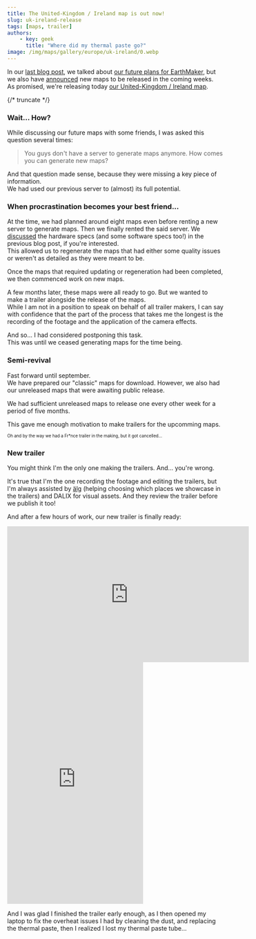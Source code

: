 ---
title: The United-Kingdom / Ireland map is out now! 
slug: uk-ireland-release
tags: [maps, trailer]
authors:
    - key: geek
      title: "Where did my thermal paste go?"
image: /img/maps/gallery/europe/uk-ireland/0.webp
---

In our [last blog post](./2025-09-25-we-are-back.mdx), we talked about [our future plans for EarthMaker](./2025-09-25-we-are-back.mdx#the-future-of-earthmaker), but we also have [announced](./2025-09-25-we-are-back.mdx#fresh-update-and-new-maps) new maps to be released in the coming weeks.  
As promised, we're releasing today [our United-Kingdom / Ireland map](/maps/europe/uk-ireland).  

{/* truncate */}

### Wait... How?

While discussing our future maps with some friends, I was asked this question several times:  

> You guys don't have a server to generate maps anymore. How comes you can generate new maps?  

And that question made sense, because they were missing a key piece of information.  
We had used our previous server to (almost) its full potential.  

### When procrastination becomes your best friend...

At the time, we had planned around eight maps even before renting a new server to generate maps. Then we finally rented the said server. We [discussed](./2025-09-25-we-are-back.mdx#the-future-of-earthmaker) the hardware specs (and some software specs too!) in the previous blog post, if you're interested.  
This allowed us to regenerate the maps that had either some quality issues or weren't as detailed as they were meant to be.  

Once the maps that required updating or regeneration had been completed, we then commenced work on new maps.  

A few months later, these maps were all ready to go. But we wanted to make a trailer alongside the release of the maps.  
While I am not in a position to speak on behalf of all trailer makers, I can say with confidence that the part of the process that takes me the longest is the recording of the footage and the application of the camera effects.  

And so... I had considered postponing this task.  
This was until we ceased generating maps for the time being.

### Semi-revival

Fast forward until september.  
We have prepared our "classic" maps for download. However, we also had our unreleased maps that were awaiting public release.  

We had sufficient unreleased maps to release one every other week for a period of five months.  

This gave me enough motivation to make trailers for the upcomming maps.

<sup><sub>Oh and by the way we had a Fr\*nce trailer in the making, but it got cancelled...</sub></sup>

### New trailer

You might think I'm the only one making the trailers. And... you're wrong.  

It's true that I'm the one recording the footage and editing the trailers, but I'm always assisted by [älg](/blog/authors/alg) (helping choosing which places we showcase in the trailers) and DALIX for visual assets. And they review the trailer before we publish it too!  

And after a few hours of work, our new trailer is finally ready:

<div style={{textAlign: "center"}}>
<iframe width="560" height="315" src="https://www.youtube-nocookie.com/embed/mNU9j5-KsjI" title="YouTube video player" frameborder="0" allow="accelerometer; autoplay; clipboard-write; encrypted-media; gyroscope; picture-in-picture; web-share" referrerpolicy="strict-origin-when-cross-origin" allowfullscreen></iframe>
<iframe width="315" height="560" src="https://www.youtube-nocookie.com/embed/H421Q3C47G8" title="YouTube video player" frameborder="0" allow="accelerometer; autoplay; clipboard-write; encrypted-media; gyroscope; picture-in-picture; web-share" referrerpolicy="strict-origin-when-cross-origin" allowfullscreen></iframe>
</div>

And I was glad I finished the trailer early enough, as I then opened my laptop to fix the overheat issues I had by cleaning the dust, and replacing the thermal paste, then I realized I lost my thermal paste tube...

